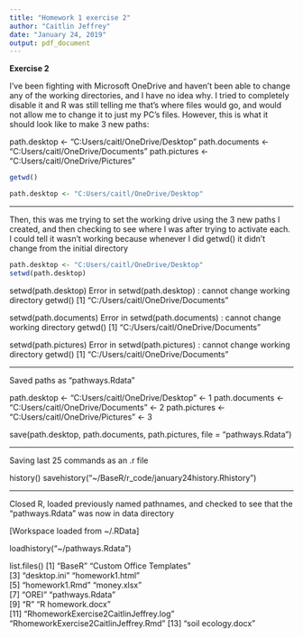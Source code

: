 ```yaml
---
title: "Homework 1 exercise 2"
author: "Caitlin Jeffrey"
date: "January 24, 2019"
output: pdf_document
---
```


**Exercise 2**


I've been fighting with Microsoft OneDrive and haven't been able to change any of the working directories, and I have no idea why. I tried to completely disable it and R was still telling me that's where files would go, and would not allow me to change it to just my PC's files. However, this is what it should look like to make 3 new paths:

path.desktop <- "C:Users/caitl/OneDrive/Desktop"
path.documents <- "C:Users/caitl/OneDrive/Documents"
path.pictures <- "C:Users/caitl/OneDrive/Pictures"

```r
getwd()
```

```r
path.desktop <- "C:Users/caitl/OneDrive/Desktop"
```

 

---

Then, this was me trying to set the working drive using the 3 new paths I created, and then checking to see where I was after trying to activate each. I could tell it wasn't working because whenever I did getwd() it didn't change from the initial directory

```r
path.desktop <- "C:Users/caitl/OneDrive/Desktop"
setwd(path.desktop)
```

setwd(path.desktop)
Error in setwd(path.desktop) : cannot change working directory
getwd()
[1] "C:/Users/caitl/OneDrive/Documents"

setwd(path.documents)
Error in setwd(path.documents) : cannot change working directory
getwd()
[1] "C:/Users/caitl/OneDrive/Documents"

setwd(path.pictures)
Error in setwd(path.pictures) : cannot change working directory
getwd()
[1] "C:/Users/caitl/OneDrive/Documents"

---

Saved paths as "pathways.Rdata"

path.desktop <- "C:Users/caitl/OneDrive/Desktop" <- 1
path.documents <- "C:Users/caitl/OneDrive/Documents" <- 2
path.pictures <- "C:Users/caitl/OneDrive/Pictures" <- 3

save(path.desktop, path.documents, path.pictures, file = "pathways.Rdata")

---

Saving last 25 commands as an .r file

history()
savehistory("~/BaseR/r_code/january24history.Rhistory")

---

Closed R, loaded previously named pathnames, and checked to see that the "pathways.Rdata" was now in data directory

[Workspace loaded from ~/.RData]

loadhistory("~/pathways.Rdata")

list.files()
 [1] "BaseR"                                "Custom Office Templates"             
 [3] "desktop.ini"                          "homework1.html"                      
 [5] "homework1.Rmd"                        "money.xlsx"                          
 [7] "OREI"                                 "pathways.Rdata"                      
 [9] "R"                                    "R homework.docx"                     
[11] "RhomeworkExercise2CaitlinJeffrey.log" "RhomeworkExercise2CaitlinJeffrey.Rmd"
[13] "soil ecology.docx"   
